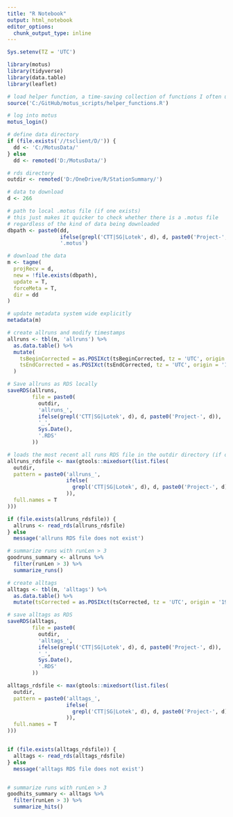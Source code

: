 ```yaml
---
title: "R Notebook"
output: html_notebook
editor_options: 
  chunk_output_type: inline
---
```


```r
Sys.setenv(TZ = 'UTC')

library(motus)
library(tidyverse)
library(data.table)
library(leaflet)

# load helper function, a time-saving collection of functions I often use
source('C:/GitHub/motus_scripts/helper_functions.R')

# log into motus
motus_login()

# define data directory
if (file.exists('//tsclient/D/')) {
  dd <- 'C:/MotusData/'
} else
  dd <- remoted('D:/MotusData/')

# rds directory
outdir <- remoted('D:/OneDrive/R/StationSummary/')

# data to download
d <- 266

```



```r


# path to local .motus file (if one exists)
# this just makes it quicker to check whether there is a .motus file
# regardless of the kind of data being downloaded
dbpath <- paste0(dd,
                 ifelse(grepl('CTT|SG|Lotek', d), d, paste0('Project-', d)),
                 '.motus')

# download the data
m <- tagme(
  projRecv = d,
  new = !file.exists(dbpath),
  update = T,
  forceMeta = T,
  dir = dd
)

# update metadata system wide explicitly
metadata(m)
```



```r

# create allruns and modify timestamps
allruns <- tbl(m, 'allruns') %>%
  as.data.table() %>%
  mutate(
    tsBeginCorrected = as.POSIXct(tsBeginCorrected, tz = 'UTC', origin = '1970-01-01'),
    tsEndCorrected = as.POSIXct(tsEndCorrected, tz = 'UTC', origin = '1970-01-01')
  )

# Save allruns as RDS locally
saveRDS(allruns,
        file = paste0(
          outdir,
          'allruns_',
          ifelse(grepl('CTT|SG|Lotek', d), d, paste0('Project-', d)),
          '_',
          Sys.Date(),
          '.RDS'
        ))
```



```r
# loads the most recent all runs RDS file in the outdir directory (if one exists)
allruns_rdsfile <- max(gtools::mixedsort(list.files(
  outdir,
  pattern = paste0('allruns_',
                   ifelse(
                     grepl('CTT|SG|Lotek', d), d, paste0('Project-', d)
                   )),
  full.names = T
)))

if (file.exists(allruns_rdsfile)) {
  allruns <- read_rds(allruns_rdsfile)
} else
  message('allruns RDS file does not exist')

# summarize runs with runLen > 3
goodruns_summary <- allruns %>%
  filter(runLen > 3) %>%
  summarize_runs()                                            
```



```r
# create alltags
alltags <- tbl(m, 'alltags') %>%
  as.data.table() %>%
  mutate(tsCorrected = as.POSIXct(tsCorrected, tz = 'UTC', origin = '1970-01-01'))

# save alltags as RDS
saveRDS(alltags,
        file = paste0(
          outdir,
          'alltags_',
          ifelse(grepl('CTT|SG|Lotek', d), d, paste0('Project-', d)),
          '_',
          Sys.Date(),
          '.RDS'
        ))

```



```r
alltags_rdsfile <- max(gtools::mixedsort(list.files(
  outdir,
  pattern = paste0('alltags_',
                   ifelse(
                     grepl('CTT|SG|Lotek', d), d, paste0('Project-', d)
                   )),
  full.names = T
)))


if (file.exists(alltags_rdsfile)) {
  alltags <- read_rds(alltags_rdsfile)
} else
  message('alltags RDS file does not exist')


# summarize runs with runLen > 3
goodhits_summary <- alltags %>%
  filter(runLen > 3) %>%
  summarize_hits()


```